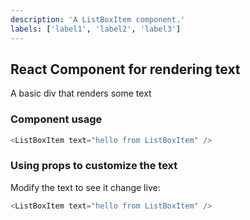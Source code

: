 ```yaml
---
description: 'A ListBoxItem component.'
labels: ['label1', 'label2', 'label3']
---
```



## React Component for rendering text

A basic div that renders some text

### Component usage
```js
<ListBoxItem text="hello from ListBoxItem" />
```

### Using props to customize the text

Modify the text to see it change live:
```js live
<ListBoxItem text="hello from ListBoxItem" />
```
